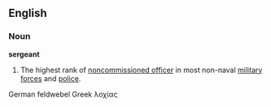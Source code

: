 ==English==
===Noun===
{{wikipedia}}
'''sergeant'''
#The highest rank of [[noncommissioned officer]] in most non-naval [[military]] [[force]]s and [[police]].

German feldwebel
Greek λοχίας